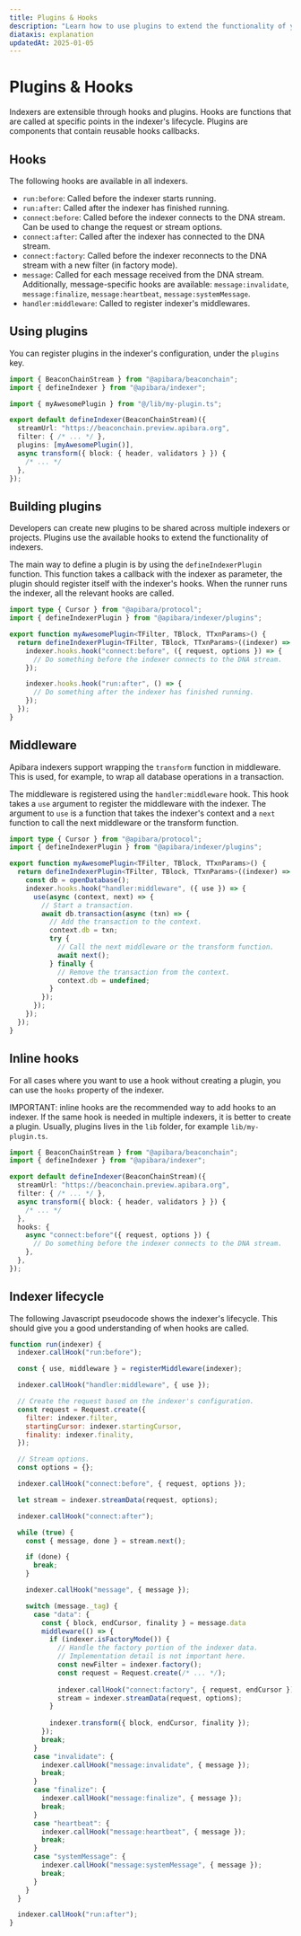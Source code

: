 ```yaml
---
title: Plugins & Hooks
description: "Learn how to use plugins to extend the functionality of your indexers."
diataxis: explanation
updatedAt: 2025-01-05
---
```


# Plugins & Hooks

Indexers are extensible through hooks and plugins. Hooks are functions that are called at specific points in the indexer's lifecycle. Plugins are components that contain reusable hooks callbacks.

## Hooks

The following hooks are available in all indexers.

 - `run:before`: Called before the indexer starts running.
 - `run:after`: Called after the indexer has finished running.
 - `connect:before`: Called before the indexer connects to the DNA stream. Can be used to change the request or stream options.
 - `connect:after`: Called after the indexer has connected to the DNA stream.
 - `connect:factory`: Called before the indexer reconnects to the DNA stream with a new filter (in factory mode).
 - `message`: Called for each message received from the DNA stream. Additionally, message-specific hooks are available: `message:invalidate`, `message:finalize`, `message:heartbeat`, `message:systemMessage`.
 - `handler:middleware`: Called to register indexer's middlewares.

## Using plugins

You can register plugins in the indexer's configuration, under the `plugins` key.

```ts [my-indexer.indexer.ts]
import { BeaconChainStream } from "@apibara/beaconchain";
import { defineIndexer } from "@apibara/indexer";

import { myAwesomePlugin } from "@/lib/my-plugin.ts";

export default defineIndexer(BeaconChainStream)({
  streamUrl: "https://beaconchain.preview.apibara.org",
  filter: { /* ... */ },
  plugins: [myAwesomePlugin()],
  async transform({ block: { header, validators } }) {
    /* ... */
  },
});
```

## Building plugins

Developers can create new plugins to be shared across multiple indexers or projects. Plugins use the available hooks to extend the functionality of indexers.

The main way to define a plugin is by using the `defineIndexerPlugin` function. This function takes a callback with the indexer as parameter, the plugin should register itself with the indexer's hooks.
When the runner runs the indexer, all the relevant hooks are called.

```ts [my-plugin.ts]
import type { Cursor } from "@apibara/protocol";
import { defineIndexerPlugin } from "@apibara/indexer/plugins";

export function myAwesomePlugin<TFilter, TBlock, TTxnParams>() {
  return defineIndexerPlugin<TFilter, TBlock, TTxnParams>((indexer) => {
    indexer.hooks.hook("connect:before", ({ request, options }) => {
      // Do something before the indexer connects to the DNA stream.
    });

    indexer.hooks.hook("run:after", () => {
      // Do something after the indexer has finished running.
    });
  });
}
```

## Middleware

Apibara indexers support wrapping the `transform` function in middleware. This is used, for example, to wrap all database operations in a transaction.

The middleware is registered using the `handler:middleware` hook. This hook takes a `use` argument to register the middleware with the indexer.
The argument to `use` is a function that takes the indexer's context and a `next` function to call the next middleware or the transform function.

```ts [my-plugin.ts]
import type { Cursor } from "@apibara/protocol";
import { defineIndexerPlugin } from "@apibara/indexer/plugins";

export function myAwesomePlugin<TFilter, TBlock, TTxnParams>() {
  return defineIndexerPlugin<TFilter, TBlock, TTxnParams>((indexer) => {
    const db = openDatabase();
    indexer.hooks.hook("handler:middleware", ({ use }) => {
      use(async (context, next) => {
        // Start a transaction.
        await db.transaction(async (txn) => {
          // Add the transaction to the context.
          context.db = txn;
          try {
            // Call the next middleware or the transform function.
            await next();
          } finally {
            // Remove the transaction from the context.
            context.db = undefined;
          }
        });
      });
    });
  });
}
```

## Inline hooks

For all cases where you want to use a hook without creating a plugin, you can use the `hooks` property of the indexer.

IMPORTANT: inline hooks are the recommended way to add hooks to an indexer. If the same hook is needed in multiple indexers, it is better to create a plugin. Usually, plugins lives in the `lib` folder, for example `lib/my-plugin.ts`.

```ts [my-indexer.indexer.ts]
import { BeaconChainStream } from "@apibara/beaconchain";
import { defineIndexer } from "@apibara/indexer";

export default defineIndexer(BeaconChainStream)({
  streamUrl: "https://beaconchain.preview.apibara.org",
  filter: { /* ... */ },
  async transform({ block: { header, validators } }) {
    /* ... */
  },
  hooks: {
    async "connect:before"({ request, options }) {
      // Do something before the indexer connects to the DNA stream.
    },
  },
});
```

## Indexer lifecycle

The following Javascript pseudocode shows the indexer's lifecycle. This should give you a good understanding of when hooks are called.

```js
function run(indexer) {
  indexer.callHook("run:before");

  const { use, middleware } = registerMiddleware(indexer);

  indexer.callHook("handler:middleware", { use });

  // Create the request based on the indexer's configuration.
  const request = Request.create({
    filter: indexer.filter,
    startingCursor: indexer.startingCursor,
    finality: indexer.finality,
  });

  // Stream options.
  const options = {};

  indexer.callHook("connect:before", { request, options });

  let stream = indexer.streamData(request, options);

  indexer.callHook("connect:after");

  while (true) {
    const { message, done } = stream.next();

    if (done) {
      break;
    }

    indexer.callHook("message", { message });

    switch (message._tag) {
      case "data": {
        const { block, endCursor, finality } = message.data
        middleware(() => {
          if (indexer.isFactoryMode()) {
            // Handle the factory portion of the indexer data.
            // Implementation detail is not important here.
            const newFilter = indexer.factory();
            const request = Request.create(/* ... */);
  
            indexer.callHook("connect:factory", { request, endCursor });
            stream = indexer.streamData(request, options);
          }
  
          indexer.transform({ block, endCursor, finality });
        });
        break;
      }
      case "invalidate": {
        indexer.callHook("message:invalidate", { message });
        break;
      }
      case "finalize": {
        indexer.callHook("message:finalize", { message });
        break;
      }
      case "heartbeat": {
        indexer.callHook("message:heartbeat", { message });
        break;
      }
      case "systemMessage": {
        indexer.callHook("message:systemMessage", { message });
        break;
      }
    }
  }

  indexer.callHook("run:after");
}
```